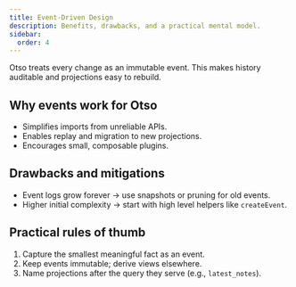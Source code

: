 ```yaml
---
title: Event‑Driven Design
description: Benefits, drawbacks, and a practical mental model.
sidebar:
  order: 4
---
```


Otso treats every change as an immutable event. This makes history auditable and projections easy to rebuild.

## Why events work for Otso

- Simplifies imports from unreliable APIs.
- Enables replay and migration to new projections.
- Encourages small, composable plugins.

## Drawbacks and mitigations

- Event logs grow forever → use snapshots or pruning for old events.
- Higher initial complexity → start with high level helpers like `createEvent`.

## Practical rules of thumb

1. Capture the smallest meaningful fact as an event.
2. Keep events immutable; derive views elsewhere.
3. Name projections after the query they serve (e.g., `latest_notes`).
